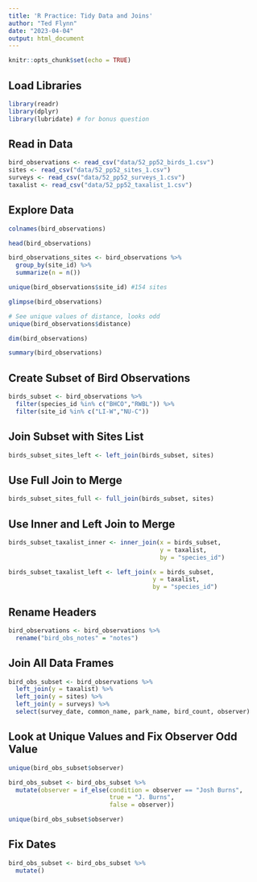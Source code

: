```yaml
---
title: 'R Practice: Tidy Data and Joins'
author: "Ted Flynn"
date: "2023-04-04"
output: html_document
---
```


```r
knitr::opts_chunk$set(echo = TRUE)
```

## Load Libraries

```r
library(readr)
library(dplyr)
library(lubridate) # for bonus question
```

## Read in Data
```r
bird_observations <- read_csv("data/52_pp52_birds_1.csv")
sites <- read_csv("data/52_pp52_sites_1.csv")
surveys <- read_csv("data/52_pp52_surveys_1.csv")
taxalist <- read_csv("data/52_pp52_taxalist_1.csv")
```

## Explore Data
```r

colnames(bird_observations)

head(bird_observations)

bird_observations_sites <- bird_observations %>% 
  group_by(site_id) %>% 
  summarize(n = n())

unique(bird_observations$site_id) #154 sites

glimpse(bird_observations)

# See unique values of distance, looks odd
unique(bird_observations$distance)

dim(bird_observations)

summary(bird_observations)

```

## Create Subset of Bird Observations
```r
birds_subset <- bird_observations %>% 
  filter(species_id %in% c("BHCO","RWBL")) %>%
  filter(site_id %in% c("LI-W","NU-C"))

```

## Join Subset with Sites List
```r
birds_subset_sites_left <- left_join(birds_subset, sites)
```

## Use Full Join to Merge 
```r
birds_subset_sites_full <- full_join(birds_subset, sites)
```

## Use Inner and Left Join to Merge
```r
birds_subset_taxalist_inner <- inner_join(x = birds_subset, 
                                          y = taxalist,
                                          by = "species_id")

birds_subset_taxalist_left <- left_join(x = birds_subset,
                                        y = taxalist,
                                        by = "species_id")
```

## Rename Headers
```r
bird_observations <- bird_observations %>% 
  rename("bird_obs_notes" = "notes")
```

## Join All Data Frames
```r
bird_obs_subset <- bird_observations %>% 
  left_join(y = taxalist) %>%
  left_join(y = sites) %>% 
  left_join(y = surveys) %>% 
  select(survey_date, common_name, park_name, bird_count, observer)
```

## Look at Unique Values and Fix Observer Odd Value
```r
unique(bird_obs_subset$observer)

bird_obs_subset <- bird_obs_subset %>% 
  mutate(observer = if_else(condition = observer == "Josh Burns", 
                            true = "J. Burns", 
                            false = observer))

unique(bird_obs_subset$observer)
```

## Fix Dates
```r
bird_obs_subset <- bird_obs_subset %>% 
  mutate()
```

